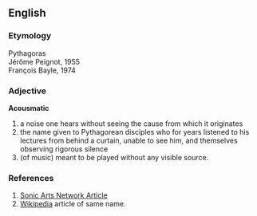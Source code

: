 ==English==
===Etymology===
Pythagoras<br>
Jérôme Peignot, 1955<br>
François Bayle, 1974

===Adjective===
'''Acousmatic'''
# a noise one hears without seeing the cause from which it originates
# the name given to Pythagorean disciples who for years listened to his lectures from behind a curtain, unable to see him, and themselves observing rigorous silence
# (of music) meant to be played without any visible source.

===References===
#[http://www.sonicartsnetwork.org/ARTICLES/ARTICLE1996DHOMONT.html Sonic Arts Network Article]
#[http://www.wikipedia.org/ Wikipedia] article of same name.
